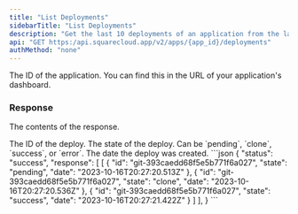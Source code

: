 ```yaml
---
title: "List Deployments"
sidebarTitle: "List Deployments"
description: "Get the last 10 deployments of an application from the last 24 hours."
api: "GET https:/api.squarecloud.app/v2/apps/{app_id}/deployments"
authMethod: "none"
---
```



<Authorization />

<ParamField path="app_id" type="string" placeholder="Application ID" required>
  The ID of the application. You can find this in the URL of your application's dashboard.
</ParamField>

### Response

<Status />

<ResponseField name="response" type="array">

The contents of the response.

<Expandable title="Toggle object">

<ResponseField name="id" type="string">
  The ID of the deploy.
</ResponseField>

<ResponseField name="state" type="string">
  The state of the deploy. Can be `pending`, `clone`, `success`, or `error`.
</ResponseField>

<ResponseField name="date" type="string">
  The date the deploy was created.
</ResponseField>

</Expandable>
</ResponseField>


<ResponseExample>
```json
{
    "status": "success",
    "response": [
        [
		    {
			    "id": "git-393caedd68f5e5b771f6a027",
			    "state": "pending",
			    "date": "2023-10-16T20:27:20.513Z"
		    },
		    {
			    "id": "git-393caedd68f5e5b771f6a027",
			    "state": "clone",
			    "date": "2023-10-16T20:27:20.536Z"
		    },
		    {
			    "id": "git-393caedd68f5e5b771f6a027",
			    "state": "success",
			    "date": "2023-10-16T20:27:21.422Z"
		    }
	    ]
    ],
}
```
</ResponseExample>